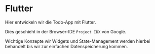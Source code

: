 # Flutter

Hier entwickeln wir die Todo-App mit Flutter.

Dies geschieht in der Browser-IDE `Project IDX` von Google.

Wichtige Konzepte wir Widgets und State-Management werden hierbei 
behandelt bis wir zur einfachen Datenspeicherung kommen.